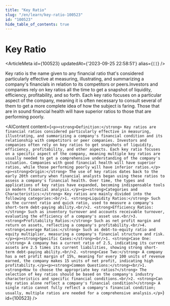 ```yaml
---
title: "Key Ratio"
slug: "/en/learn/key-ratio-100523"
id: "100523"
hide_table_of_contents: true
---
```



# Key Ratio

<ArticleMeta id={100523} updatedAt={'2023-09-25 22:58:51'} alias={`[]`} />
<div className='border-solid border-b border-t-0 my-4 border-[var(--ifm-color-gray-300)]' />

Key ratio is the name given to any financial ratio that's considered particularly effective at measuring, illustrating, and summarizing a company's financials in relation to its competitors or peers.Investors and companies rely on key ratios all the time to get a snapshot of liquidity, efficiency, profitability, and so forth. Each key ratio focuses on a particular aspect of the company, meaning it is often necessary to consult several of them to get a more complete idea of how the subject is faring. Those that are in sound financial health will have superior ratios to those that are performing poorly.

<AIContent content={`<p><strong>Definition:</strong> Key ratios are financial ratios considered particularly effective in measuring, illustrating, and summarizing a company's financial condition and its relationship with competitors or peer companies. Investors and companies often rely on key ratios to get snapshots of liquidity, efficiency, profitability, and other aspects. Each key ratio focuses on a specific aspect of the company, meaning multiple key ratios are usually needed to get a comprehensive understanding of the company's situation. Companies with good financial health will have superior ratios, while those performing poorly will have inferior ratios.</p><p><strong>Origin:</strong> The use of key ratios dates back to the early 20th century when financial analysts began using these ratios to assess a company's financial health. Over time, the types and applications of key ratios have expanded, becoming indispensable tools in modern financial analysis.</p><p><strong>Categories and Characteristics:</strong> Key ratios are mainly divided into the following categories:<br/>1. <strong>Liquidity Ratios:</strong> Such as the current ratio and quick ratio, used to measure a company's short-term debt-paying ability.<br/>2. <strong>Efficiency Ratios:</strong> Such as inventory turnover and accounts receivable turnover, evaluating the efficiency of a company's asset use.<br/>3. <strong>Profitability Ratios:</strong> Such as net profit margin and return on assets, reflecting a company's profitability.<br/>4. <strong>Leverage Ratios:</strong> Such as debt-to-equity ratio and equity multiplier, measuring a company's financial structure and risk.</p><p><strong>Specific Cases:</strong><br/>1. <strong>Case One:</strong> A company has a current ratio of 2.5, indicating its current assets are 2.5 times its current liabilities, showing strong short-term debt-paying ability.<br/>2. <strong>Case Two:</strong> A company has a net profit margin of 15%, meaning for every 100 units of revenue earned, the company makes 15 units of net profit, indicating high profitability.</p><p><strong>Common Questions:</strong><br/>1. <strong>How to choose the appropriate key ratios?</strong> The selection of key ratios should be based on the company's industry characteristics and specific financial conditions.<br/>2. <strong>Can key ratios alone reflect a company's financial condition?</strong> A single ratio cannot fully reflect a company's financial condition; usually, multiple ratios are needed for a comprehensive analysis.</p>`} id={100523} />
